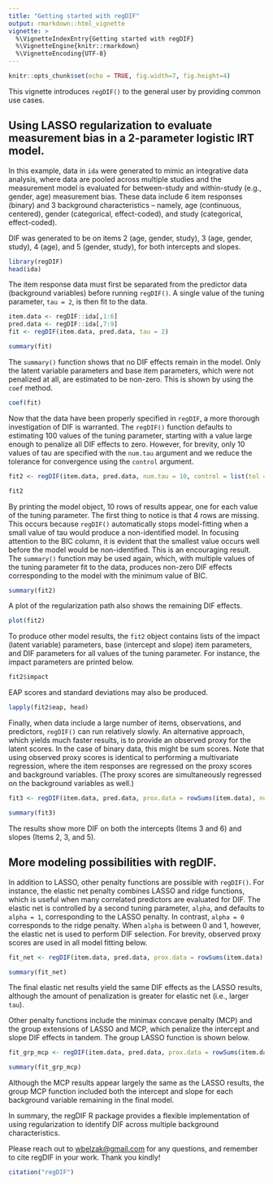 ---
title: "Getting started with regDIF"
output: rmarkdown::html_vignette
vignette: >
  %\VignetteIndexEntry{Getting started with regDIF}
  %\VignetteEngine{knitr::rmarkdown}
  %\VignetteEncoding{UTF-8}
---

```{r setup, include = FALSE}
knitr::opts_chunk$set(echo = TRUE, fig.width=7, fig.height=4)
```

This vignette introduces `regDIF()` to the general user by providing common use cases.

## Using LASSO regularization to evaluate measurement bias in a 2-parameter logistic IRT model.

In this example, data in `ida` were generated to mimic an integrative data analysis, where
data are pooled across multiple studies and the measurement model is evaluated for between-study and
within-study (e.g., gender, age) measurement bias. These data include 6 item responses (binary)
and 3 background characteristics -- namely, age (continuous, centered), gender (categorical, 
effect-coded), and study (categorical, effect-coded).

DIF was generated to be on items 2 (age, gender, study), 3 (age, gender, study), 4 (age), and 5
(gender, study), for both intercepts and slopes.

```{r}
library(regDIF)
head(ida)
```
The item response data must first be separated from the predictor data (background variables) before
running `regDIF()`. A single value of the tuning parameter, `tau = 2`, is then fit to the data.

```{r,results='hide'}
item.data <- regDIF::ida[,1:6]
pred.data <- regDIF::ida[,7:9]
fit <- regDIF(item.data, pred.data, tau = 2)
```
```{r}
summary(fit)
```
The `summary()` function shows that no DIF effects remain in the model. Only the latent variable
parameters and base item parameters, which were not penalized at all, are estimated to be non-zero. This is shown by using the `coef` method.
```{r}
coef(fit)
```

Now that the data have been properly specified in `regDIF`, a more thorough investigation of DIF is
warranted. The `regDIF()` function defaults to estimating 100 values of the tuning parameter,
starting with a value large enough to penalize all DIF effects to zero. However, for brevity, only
10 values of tau are specified with the `num.tau` argument and we reduce the tolerance for convergence using the `control` argument.

```{r,results='hide'}
fit2 <- regDIF(item.data, pred.data, num.tau = 10, control = list(tol = 1e-3))
```
```{r}
fit2
```

By printing the model object, 10 rows of results appear, one for each value of the tuning parameter.
The first thing to notice is that 4 rows are missing. This occurs because `regDIF()` automatically 
stops model-fitting when a small value of tau would produce a non-identified model. In focusing
attention to the BIC column, it is evident that the smallest value occurs well before the model
would be non-identified. This is an encouraging result. The `summary()` function may be used again,
which, with multiple values of the tuning parameter fit to the data, produces non-zero DIF effects 
corresponding to the model with the minimum value of BIC.

```{r}
summary(fit2)
```

A plot of the regularization path also shows the remaining DIF effects.

```{r}
plot(fit2)
```

To produce other model results, the `fit2` object contains lists of the impact (latent variable)
parameters, base (intercept and slope) item parameters, and DIF parameters for all values of the
tuning parameter. For instance, the impact parameters are printed below.

```{r}
fit2$impact
```

EAP scores and standard deviations may also be produced.

```{r}
lapply(fit2$eap, head)
```

Finally, when data include a large number of items, observations, and predictors, `regDIF()` can
run relatively slowly. An alternative approach, which yields much faster results, is to provide an 
observed proxy for the latent scores. In the case of binary data, this might be sum scores. Note
that using observed proxy scores is identical to performing a multivariate regression, where the
item responses are regressed on the proxy scores and background variables. (The proxy
scores are simultaneously regressed on the background variables as well.)

```{r,results='hide'}
fit3 <- regDIF(item.data, pred.data, prox.data = rowSums(item.data), num.tau = 20)
```
```{r}
summary(fit3)
```

The results show more DIF on both the intercepts (Items 3 and 6) and slopes (Items 2, 3, and 5).

## More modeling possibilities with regDIF.

In addition to LASSO, other penalty functions are possible with `regDIF()`. For instance, the
elastic net penalty combines LASSO and ridge functions, which is useful when many correlated
predictors are evaluated for DIF. The elastic net is controlled by a second tuning parameter, 
`alpha`, and defaults to `alpha = 1`, corresponding to the LASSO penalty. In contrast, `alpha = 0`
corresponds to the ridge penalty. When `alpha` is between 0 and 1, however, the elastic net is 
used to perform DIF selection. For brevity, observed proxy scores are used in all model fitting
below.

```{r,results='hide'}
fit_net <- regDIF(item.data, pred.data, prox.data = rowSums(item.data), num.tau = 20, alpha = .5)
```
```{r}
summary(fit_net)
```

The final elastic net results yield the same DIF effects as the LASSO results, although the amount
of penalization is greater for elastic net (i.e., larger `tau`).

Other penalty functions include the minimax concave penalty (MCP) and the group extensions of LASSO
and MCP, which penalize the intercept and slope DIF effects in tandem. The group LASSO function is 
shown below.

```{r,results='hide'}
fit_grp_mcp <- regDIF(item.data, pred.data, prox.data = rowSums(item.data), num.tau = 20, pen.type = "grp.mcp")
```
```{r}
summary(fit_grp_mcp)
```

Although the MCP results appear largely the same as the LASSO results, the group MCP function
included both the intercept and slope for each background variable remaining in the final model.

In summary, the regDIF R package provides a flexible implementation of using
regularization to identify DIF across multiple background characteristics.

Please reach out to [wbelzak@gmail.com](mailto:wbelzak@gmail.com) for any questions,
and remember to cite regDIF in your work. Thank you kindly!

```{r,echo=F}
citation("regDIF")
```
